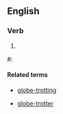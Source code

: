 ==English==

===Verb===
{{Globe-trot}}

# {{{1|To globe-trot  

 1 Travel all over the world for pleasure and sightseeing  
  
}}}

#:''{{{2|<!-- example sentence--> Luminous French actress Eva Green melts the screen as the Eve-figure in Bond mythology, who rides shotgun for 007's first '''globe-trot''', beginning in the toy soldier kingdom of Montenegro and going all the way to an oceanside Bahamas vista, and further.}}}''

====Related terms====
*[[globe-trotting]]

*[[globe-trotter]]